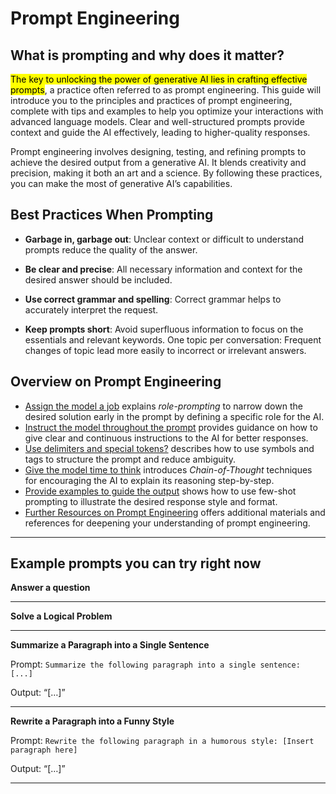 
# Prompt Engineering

## What is prompting and why does it matter?

<mark>The key to unlocking the power of generative AI lies in crafting effective prompts</mark>, a practice often referred to as prompt engineering. This guide will introduce you to the principles and practices of prompt engineering, complete with tips and examples to help you optimize your interactions with advanced language models. Clear and well-structured prompts provide context and guide the AI effectively, leading to higher-quality responses.

Prompt engineering involves designing, testing, and refining prompts to achieve the desired output from a generative AI. It blends creativity and precision, making it both an art and a science. By following these practices, you can make the most of generative AI’s capabilities.

## Best Practices When Prompting

- **Garbage in, garbage out**: Unclear context or difficult to understand prompts reduce the quality of the answer.

- **Be clear and precise**: All necessary information and context for the desired answer should be included.

- **Use correct grammar and spelling**: Correct grammar helps to accurately interpret the request.

- **Keep prompts short**: Avoid superfluous information to focus on the essentials and relevant keywords.
  One topic per conversation: Frequent changes of topic lead more easily to incorrect or irrelevant answers.

## Overview on Prompt Engineering

- [Assign the model a job](/prompting/assign_job.mdx) explains *role-prompting* to narrow down the desired solution early in the prompt by defining a specific role for the AI.
- [Instruct the model throughout the prompt](/prompting/instruct.mdx) provides guidance on how to give clear and continuous instructions to the AI for better responses.
- [Use delimiters and special tokens?](/prompting/use_delimiters.mdx) describes how to use symbols and tags to structure the prompt and reduce ambiguity.
- [Give the model time to think](/prompting/chain_of_thought_prompting.mdx) introduces *Chain-of-Thought* techniques for encouraging the AI to explain its reasoning step-by-step.
- [Provide examples to guide the output](/prompting/give_examples.mdx) shows how to use few-shot prompting to illustrate the desired response style and format.
- [Further Resources on Prompt Engineering](/prompting/further_resources.mdx) offers additional materials and references for deepening your understanding of prompt engineering.

---

## Example prompts you can try right now

**Answer a question**


<Chat 
  userMessage='What is the capital of France?' 
  assistantMessage='The capital of France is Paris.' 
/>

---

**Solve a Logical Problem**

<Chat 
  userMessage='Solve this logical puzzle: If all bloops are razzles and all razzles are
      fizzles, are all bloops fizzles?' 
  assistantMessage='Yes, all bloops are fizzles. This is a classic example of the transitive
      property in logic. Here’s how it works: We know that all bloops are
      razzles. We also know that all razzles are fizzles. If every bloop is a
      razzle and every razzle is a fizzle, then by transitivity, every bloop
      must also be a fizzle.' 
/>

---

**Summarize a Paragraph into a Single Sentence**

Prompt: `Summarize the following paragraph into a single sentence: [...]`

Output: “[…]”

---

**Rewrite a Paragraph into a Funny Style**

Prompt: `Rewrite the following paragraph in a humorous style: [Insert paragraph here]`

Output: “[…]”

---
